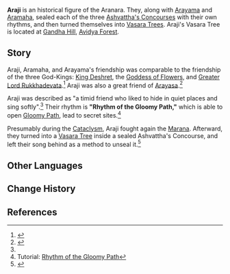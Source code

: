 {{Stub}}
{{Character Infobox
|type             = Mentioned
|image            = 
|region           = Sumeru
|affiliation      = Aranara
|title            = 

|ancestry         = <!-- Clan/family -->
|father           = 
|mother           = 
|spouse           = 
|sibling          = 
|child            = 
|relative         = 

|dialoguereward   = 
}}
'''Araji''' is an historical figure of the Aranara. They, along with [[Arayama]] and [[Aramaha]], sealed each of the three [[Ashvattha's Concourses]] with their own rhythms, and then turned themselves into [[Vasara Tree]]s. Araji's Vasara Tree is located at [[Gandha Hill]], [[Avidya Forest]].

==Story==
Araji, Aramaha, and Arayama's friendship was comparable to the friendship of the three God-Kings: [[King Deshret]], the [[Goddess of Flowers]], and [[Greater Lord Rukkhadevata]].<ref>{{Ref/Weapon|Sapwood Blade}}</ref> Araji was also a great friend of [[Arayasa]].<ref name="Gloomy Path">{{Ref/Quest|The Rhythm that Leads to the Gloomy Path}}</ref>

Araji was described as "a timid friend who liked to hide in quiet places and sing softly".<ref name="Gloomy Path"/> Their rhythm is '''"Rhythm of the Gloomy Path,"''' which is able to open [[Gloomy Path]], lead to secret sites.<ref>Tutorial: [[Tutorial/Rhythm of the Gloomy Path|Rhythm of the Gloomy Path]]</ref>

Presumably during the [[Cataclysm]], Araji fought again the [[Marana]]. Afterward, they turned into a [[Vasara Tree]] inside a sealed Ashvattha's Concourse, and left their song behind as a method to unseal it.<ref>{{Ref/Quest|Encounter in the Woods|note=children quests}}</ref>
<!--
==Location==
<gallery>
NPC Location Araji.png|Arana's location
NPC Location Araji Context.png|Additional context
</gallery>

==Profile==
''(To be added.)''

===Personality===
''(To be added.)''

===Appearance===
''(To be added.)''
--><!--
==Quests and Events==
{{Quests and Events}}

==Idle Quotes==
{{Dialogue start}}
: {{DIcon|Idle}} {{tx}}
:: {{A|VO Araji 01.ogg}} "{{tx}}"
{{Dialogue end}}

==Dialogue==
{{StubDialogue}}
{{Dialogue start}}
:'''Araji:'''
:{{DIcon}}
{{Dialogue end}}

==Event Dialogue==
===Event Name===
{{Dialogue start}}
:'''{{subst:PAGENAME}}:'''
{{Dialogue end}}

==Trivia==
* 
-->
==Other Languages==
{{Other Languages|default_hidden=1
|en      = Araji
|zhs     = 兰拉吉
|zhs_rm  = Lánlājí
|zht     = 蘭拉吉
|zht_rm  = Lánlājí
|ja      = アランジ
|ja_rm   = Aranji
|ko      = 아란지
|ko_rm   = Aranji
|es      = Araji
|fr      = Araji
|ru      = Арадзи
|th      = Araji
|vi      = Araji
|de      = Araji
|id      = Araji
|pt      = Araji
|tr      = 
|it      = 
}}

==Change History==
{{Change History|introduced=3.0}}

==References==
{{Reflist}}